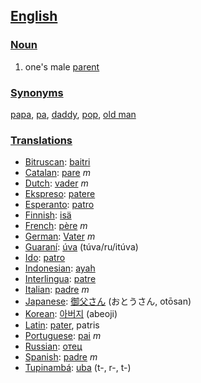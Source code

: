 ==[[English]]==

===[[Noun]]===
#one's male [[parent]]

===[[Synonym]]s===
[[papa]], [[pa]], [[daddy]], [[pop]], [[old man]]

===[[Translation]]s===
*[[Bitruscan]]: [[baitri]]
*[[Catalan]]: [[pare]] ''m''
*[[Dutch]]: [[vader]] ''m''
*[[Ekspreso]]: [[patere]]
*[[Esperanto]]: [[patro]]
*[[Finnish]]: [[isä]]
*[[French]]: [[père]] ''m''
*[[German]]: [[Vater]] ''m''
*[[Guaraní]]: [[úva]] (túva/ru/itúva)
*[[Ido]]: [[patro]]
*[[Indonesian]]: [[ayah]]
*[[Interlingua]]: [[patre]]
*[[Italian]]: [[padre]] ''m''
*[[Japanese]]: [[御父さん]] (おとうさん, otōsan)
*[[Korean]]: [[아버지]] (abeoji)
*[[Latin]]: [[pater]], patris
*[[Portuguese]]: [[pai]] ''m''
*[[Russian]]: [[отец]]
*[[Spanish]]: [[padre]] ''m''
*[[Tupinambá]]: [[uba]] (t-, r-, t-)